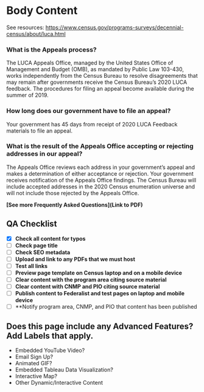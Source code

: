 <!-- Page Title | Frequently Asked Questions
------------ | -------------
**SEO Meta-Title:** | Frequently Asked Questions
**SEO Meta-Description** | Get the answers to frequently asked questions about the LUCA Appeals process. Download the PDF materials to learn more. -->


# Body Content
See resources: https://www.census.gov/programs-surveys/decennial-census/about/luca.html

### What is the Appeals process?
The LUCA Appeals Office, managed by the United States Office of Management and Budget (OMB), as
mandated by Public Law 103-430, works independently from the Census Bureau to resolve disagreements that may remain after governments receive the Census Bureau’s 2020 LUCA feedback. The procedures for filing an appeal become available during the summer of 2019.

### How long does our government have to file an appeal?
Your government has 45 days from receipt of 2020 LUCA Feedback materials to file an appeal.

### What is the result of the Appeals Office accepting or rejecting addresses in our appeal?
The Appeals Office reviews each address in your government’s appeal and makes a determination of
either acceptance or rejection. Your government receives notification of the Appeals Office findings. The Census Bureau will include accepted addresses in the 2020 Census enumeration universe and will not include those rejected by the Appeals Office.

**[See more Frequently Asked Questions](Link to PDF)**

## QA Checklist
- [x] **Check all content for typos**
- [ ] **Check page title** 
- [ ] **Check SEO metadata**
- [ ] **Upload and link to any PDFs that we must host**
- [ ] **Test all links** 
- [ ] **Preview page template on Census laptop and on a mobile device**
- [ ] **Clear content with the program area citing source material**
- [ ] **Clear content with CNMP and PIO citing source material**
- [ ] **Publish content to Federalist and test pages on laptop and mobile device**
- [ ] **Notify program area, CNMP, and PIO that content has been published

## Does this page include any Advanced Features? Add Labels that apply.

- Embedded YouTube Video?
- Email Sign Up?
- Animated GIF?
- Embedded Tableau Data Visualization?
- Interactive Map?
- Other Dynamic/Interactive Content
